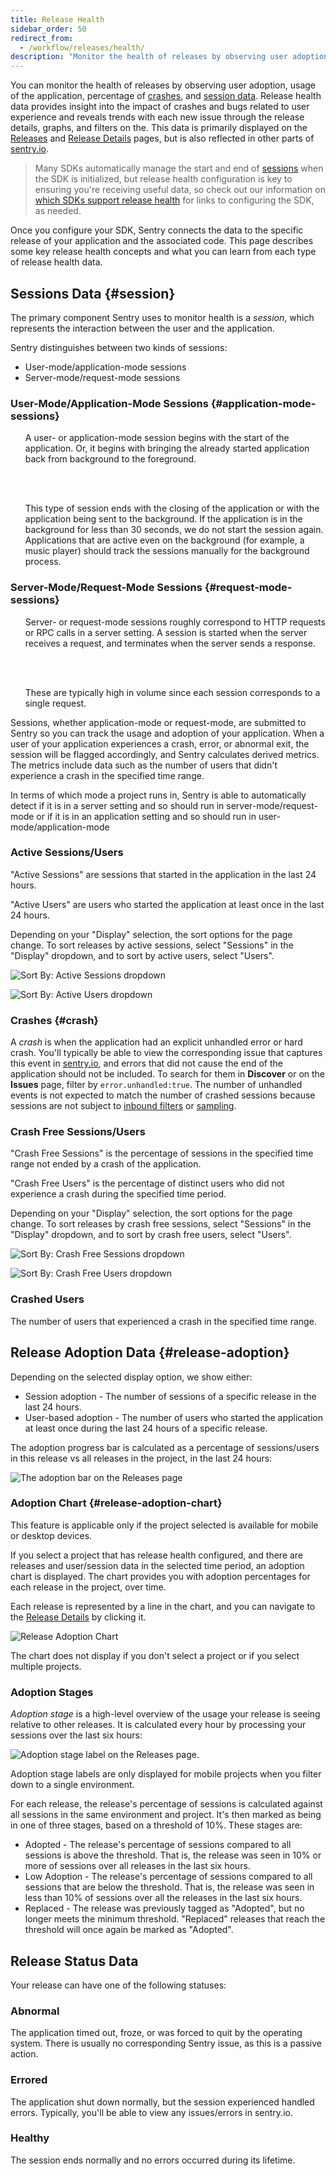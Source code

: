 ```yaml
---
title: Release Health
sidebar_order: 50
redirect_from:
  - /workflow/releases/health/
description: "Monitor the health of releases by observing user adoption, usage of the application, percentage of crashes, and session data."
---
```


You can monitor the health of releases by observing user adoption, usage of the application, percentage of [crashes](#crash), and [session data](#session). Release health data provides insight into the impact of crashes and bugs related to user experience and reveals trends with each new issue through the release details, graphs, and filters on the. This data is primarily displayed on the [Releases](/product/releases/) and [Release Details](/product/releases/release-details) pages, but is also reflected in other parts of [sentry.io](https://sentry.io).

> Many SDKs automatically manage the start and end of [sessions](#session) when the SDK is initialized, but release health configuration is key to ensuring you're receiving useful data, so check out our information on [which SDKs support release health](/product/releases/health/setup/) for links to configuring the SDK, as needed.

Once you configure your SDK, Sentry connects the data to the specific release of your application and the associated code. This page describes some key release health concepts and what you can learn from each type of release health data.

## Sessions Data {#session}

The primary component Sentry uses to monitor health is a _session_, which represents the interaction between the user and the application.

Sentry distinguishes between two kinds of sessions:

- User-mode/application-mode sessions
- Server-mode/request-mode sessions

### User-Mode/Application-Mode Sessions {#application-mode-sessions}

<ul>

<li style="list-style-type:none;">A user- or application-mode session begins with the start of the application. Or, it begins with bringing the already started application back from background to the foreground.</li>

<br></br>

<li style="list-style-type:none;">This type of session ends with the closing of the application or with the application being sent to the background. If the application is in the background for less than 30 seconds, we do not start the session again. Applications that are active even on the background (for example, a music player) should track the sessions manually for the background process.</li>

</ul>

### Server-Mode/Request-Mode Sessions {#request-mode-sessions}

<ul>

<li style="list-style-type:none;">Server- or request-mode sessions roughly correspond to HTTP requests or RPC calls in a server setting. A session is started when the server receives a request, and terminates when the server sends a response.</li>

<br></br>

<li style="list-style-type:none;">These are typically high in volume since each session corresponds to a single request.</li>

</ul>

Sessions, whether application-mode or request-mode, are submitted to Sentry so you can track the usage and adoption of your application. When a user of your application experiences a crash, error, or abnormal exit, the session will be flagged accordingly, and Sentry calculates derived metrics. The metrics include data such as the number of users that didn't experience a crash in the specified time range.

In terms of which mode a project runs in, Sentry is able to automatically detect if it is in a server setting and so should run in server-mode/request-mode or if it is in an application setting and so should run in user-mode/application-mode

### Active Sessions/Users

"Active Sessions" are sessions that started in the application in the last 24 hours.

"Active Users" are users who started the application at least once in the last 24 hours.

Depending on your "Display" selection, the sort options for the page change. To sort releases by active sessions, select "Sessions" in the "Display" dropdown, and to sort by active users, select "Users".

![Sort By: Active Sessions dropdown](release_active_sessions.png)

![Sort By: Active Users dropdown](release_active_users.png)

### Crashes {#crash}

A _crash_ is when the application had an explicit unhandled error or hard crash. You'll typically be able to view the corresponding issue that captures this event in [sentry.io](https://sentry.io), and errors that did not cause the end of the application should not be included. To search for them in **Discover** or on the **Issues** page, filter by `error.unhandled:true`. The number of unhandled events is not expected to match the number of crashed sessions because sessions are not subject to [inbound filters](/product/data-management-settings/filtering/) or [sampling](/platform-redirect/?next=/configuration/sampling/).

### Crash Free Sessions/Users

"Crash Free Sessions" is the percentage of sessions in the specified time range not ended by a crash of the application.

"Crash Free Users" is the percentage of distinct users who did not experience a crash during the specified time period.

Depending on your "Display" selection, the sort options for the page change. To sort releases by crash free sessions, select "Sessions" in the "Display" dropdown, and to sort by crash free users, select "Users".

![Sort By: Crash Free Sessions dropdown](release_crash_free_sessions.png)

![Sort By: Crash Free Users dropdown](release_crash_free_users.png)

### Crashed Users

The number of users that experienced a crash in the specified time range.

## Release Adoption Data {#release-adoption}

Depending on the selected display option, we show either:

- Session adoption - The number of sessions of a specific release in the last 24 hours.
- User-based adoption - The number of users who started the application at least once during the last 24 hours of a specific release.

The adoption progress bar is calculated as a percentage of sessions/users in this release vs all releases in the project, in the last 24 hours:

![The adoption bar on the Releases page](adoption_bar.png)

### Adoption Chart {#release-adoption-chart}

<Note>

This feature is applicable only if the project selected is available for mobile or desktop devices.

</Note>

If you select a project that has release health configured, and there are releases and user/session data in the selected time period, an adoption chart is displayed. The chart provides you with adoption percentages for each release in the project, over time.

Each release is represented by a line in the chart, and you can navigate to the [Release Details](/product/releases/health/release-details/) by clicking it.

![Release Adoption Chart](release_adoption_chart.png)

The chart does not display if you don't select a project or if you select multiple projects.

### Adoption Stages

_Adoption stage_ is a high-level overview of the usage your release is seeing relative to other releases. It is calculated every hour by processing your sessions over the last six hours:

![Adoption stage label on the Releases page.](adoption-stage-label.png)

<Note>

Adoption stage labels are only displayed for mobile projects when you filter down to a single environment.

</Note>

For each release, the release's percentage of sessions is calculated against all sessions in the same environment and project. It's then marked as being in one of three stages, based on a threshold of 10%. These stages are:

- Adopted - The release's percentage of sessions compared to all sessions is above the threshold. That is, the release was seen in 10% or more of sessions over all releases in the last six hours.
- Low Adoption - The release's percentage of sessions compared to all sessions that are below the threshold. That is, the release was seen in less than 10% of sessions over all the releases in the last six hours.
- Replaced - The release was previously tagged as "Adopted", but no longer meets the minimum threshold. "Replaced" releases that reach the threshold will once again be marked as "Adopted".

## Release Status Data

Your release can have one of the following statuses:

### Abnormal

The application timed out, froze, or was forced to quit by the operating system. There is usually no corresponding Sentry issue, as this is a passive action.

### Errored

The application shut down normally, but the session experienced handled errors. Typically, you'll be able to view any issues/errors in sentry.io.

### Healthy

The session ends normally and no errors occurred during its lifetime.

